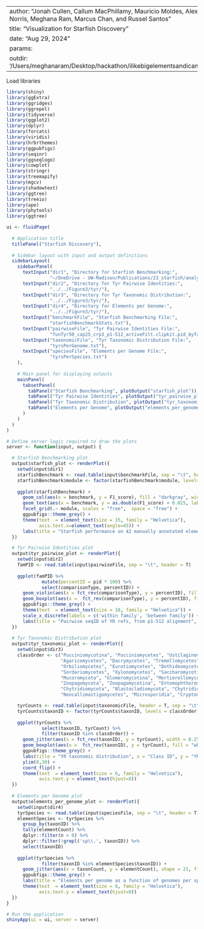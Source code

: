 --------------
author: "Jonah Cullen, Callum MacPhillamy, Mauricio Moldes, Alexis Norris, Meghana Ram, Marcus Chan, and Russel Santos"
title: "Visualization for Starfish Discovery"
date: "Aug 29, 2024"
params:
  outdir: '/Users/meghanaram/Desktop/hackathon/ilikebigelementsandicannotlie/'
--------------
Load libraries
```r
library(shiny)
library(ggExtra)
library(ggridges)
library(ggrepel)
library(tidyverse)
library(ggplot2)
library(dplyr)
library(forcats)
library(viridis)
library(hrbrthemes)
library(ggpubfigs)
library(seqinr)
library(ggseqlogo)
library(cowplot)
library(stringr)
library(treemapify)
library(mgcv)
library(shadowtext)
library(ggtree)
library(treeio)
library(ape)
library(phytools)
library(ggtree)
```

```r
ui <- fluidPage(
  
  # Application title
  titlePanel("Starfish Discovery"),
  
  # Sidebar layout with input and output definitions
  sidebarLayout(
    sidebarPanel(
      textInput("dir1", "Directory for Starfish Benchmarking:", 
                "~/OneDrive - UW-Madison/Publications/23_starfish/analyses/Figure3/tyr"),
      textInput("dir2", "Directory for Tyr Pairwise Identities:", 
                "../../Figure3/tyr/"),
      textInput("dir3", "Directory for Tyr Taxonomic Distribution:", 
                "../../Figure3/tyr/"),
      textInput("dir4", "Directory for Elements per Genome:", 
                "../../Figure3/tyr/"),
      textInput("benchmarkFile", "Starfish Benchmarking File:", 
                "starfishBenchmarkStats.txt"),
      textInput("pairwiseFile", "Tyr Pairwise Identities File:", 
                "funTyr50_cap25_crp3_p1-512_activeFilt.clipkit.pid_byfam.txt"),
      textInput("taxonomicFile", "Tyr Taxonomic Distribution File:", 
                "tyrsPerGenome.txt"),
      textInput("speciesFile", "Elements per Genome File:", 
                "tyrsPerSpecies.txt")
    ),
    
    # Main panel for displaying outputs
    mainPanel(
      tabsetPanel(
        tabPanel("Starfish Benchmarking", plotOutput("starfish_plot")),
        tabPanel("Tyr Pairwise Identities", plotOutput("tyr_pairwise_plot")),
        tabPanel("Tyr Taxonomic Distribution", plotOutput("tyr_taxonomic_plot")),
        tabPanel("Elements per Genome", plotOutput("elements_per_genome_plot"))
      )
    )
  )
)

# Define server logic required to draw the plots
server <- function(input, output) {

  # Starfish Benchmarking plot
  output$starfish_plot <- renderPlot({
    setwd(input$dir1)
    starfishBenchmark <- read.table(input$benchmarkFile, sep = "\t", header = T)
    starfishBenchmark$module <- factor(starfishBenchmark$module, levels = c("captain", "boundary", "DR"))
    
    ggplot(starfishBenchmark) +
      geom_col(aes(x = benchmark, y = F1_score), fill = "darkgray", width = 0.75) + 
      geom_text(aes(x = benchmark, y = as.double(F1_score) + 0.025, label = F1_score), angle = 0, size = 4) +
      facet_grid(.~ module, scales = "free",  space = "free") +
      ggpubfigs::theme_grey() + 
      theme(text  = element_text(size = 15, family = "Helvetica"),
            axis.text.x=element_text(angle=45)) +
      labs(title = "Starfish performance on 42 manually annotated elements", y = "F1 score", x = "Starfish module")
  })

  # Tyr Pairwise Identities plot
  output$tyr_pairwise_plot <- renderPlot({
    setwd(input$dir2)
    famPID <- read.table(input$pairwiseFile, sep = "\t", header = T)
    
    ggplot(famPID %>%
             mutate(percentID = pid * 100) %>%
             select(comparisonType, percentID)) +
      geom_violin(aes(x = fct_rev(comparisonType), y = percentID), fill = "darkgray") + 
      geom_boxplot(aes(x =  fct_rev(comparisonType), y = percentID), fill = "white", width = 0.2, outlier.size = 0, outlier.fill = NA, outlier.color = NA) + 
      ggpubfigs::theme_grey() + 
      theme(text  = element_text(size = 18, family = "Helvetica")) +
      scale_x_discrete(labels = c('within family', 'between family')) +
      labs(title = "Pairwise seqID of YR refs, from p1-512 alignment", y = "Pairwise sequence identity (%)", x = "Comparison type")
  })
  
  # Tyr Taxonomic Distribution plot
  output$tyr_taxonomic_plot <- renderPlot({
    setwd(input$dir3)
    classOrder <- c("Pucciniomycotina", "Pucciniomycetes", "Ustilaginomycotina", "Ustilaginomycetes", 
                    "Agaricomycetes", "Dacrymycetes", "Tremellomycetes", "Wallemiomycetes", "Pezizomycetes", 
                    "Orbiliomycetes", "Eurotiomycetes", "Dothideomycetes", "Lecanoromycetes", "Leotiomycetes", 
                    "Sordariomycetes", "Xylonomycetes", "Saccharomycotina", "Taphrinomycotina", 
                    "Mucoromycota", "Glomeromycotina", "Mortierellomycotina", "Mucormycotina", 
                    "Zoopagomycota", "Zoopagomycotina", "Entomophthoromycotina", "Kickxellomycotina", 
                    "Chytridiomycota", "Blastocladiomycota", "Chytridiomycetes", "Monoblepharidomycetes", 
                    "Neocallimastigomycetes", "Microsporidia", "Cryptomycota")

    tyrCounts <- read.table(input$taxonomicFile, header = T, sep = "\t")
    tyrCounts$taxonID <- factor(tyrCounts$taxonID, levels = classOrder)
    
    ggplot(tyrCounts %>%
             select(taxonID, tyrCount) %>%
             filter(taxonID %in% classOrder)) +
      geom_jitter(aes(x = fct_rev(taxonID), y = tyrCount), width = 0.25, height = 0.25, shape = 21, fill = "gray", color = "#3B3B3B", alpha = 0.4, size = 2) +
      geom_boxplot(aes(x =  fct_rev(taxonID), y = tyrCount), fill = "white", width = 0.75, size = 0.6, outlier.size = 0, outlier.fill = NA, outlier.color = NA) + 
      ggpubfigs::theme_grey() + 
      labs(title = "YR taxonomic distribution", x = "Class ID", y = "YR count per genome") +
      ylim(0,30) +
      coord_flip() +
      theme(text  = element_text(size = 6, family = "Helvetica"),
            axis.text.y = element_text(hjust=0))
  })
  
  # Elements per Genome plot
  output$elements_per_genome_plot <- renderPlot({
    setwd(input$dir4)
    tyrSpecies <- read.table(input$speciesFile, sep = "\t", header = T)
    elementSpecies <- tyrSpecies %>%
      group_by(taxonID) %>%
      tally(elementCount) %>%
      dplyr::filter(n > 0) %>%
      dplyr::filter(!grepl('sp\\.', taxonID)) %>%
      select(taxonID)
    
    ggplot(tyrSpecies %>%
             filter(taxonID %in% elementSpecies$taxonID)) +
      geom_jitter(aes(x = taxonCount, y = elementCount), shape = 21, fill = "gray", color = "#3B3B3B", alpha = 0.4, size = 2) +
      ggpubfigs::theme_grey() + 
      labs(title = "Elements per genome as a function of genomes per species", x = "Genomes per species", y = "Elements per genome") +
      theme(text  = element_text(size = 6, family = "Helvetica"),
            axis.text.y = element_text(hjust=0))
  })
}

# Run the application 
shinyApp(ui = ui, server = server)
```

